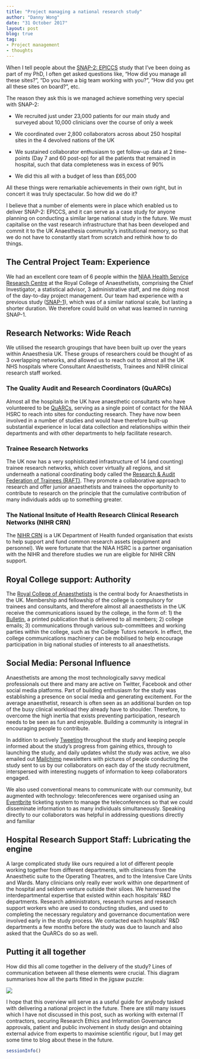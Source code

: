 ```yaml
---
title: "Project managing a national research study"
author: "Danny Wong"
date: "31 October 2017"
layout: post
blog: true
tag:
- Project management
- thoughts
---
```


When I tell people about the [SNAP-2: EPICCS](http://dannyjnwong.github.io/SNAP-2-EPICCS/) study that I've been doing as part of my PhD, I often get asked questions like, "How did you manage all these sites?", "Do you have a big team working with you?", "How did you get all these sites on board?", etc.

The reason they ask this is we managed achieve something very special with SNAP-2: 

- We recruited just under 23,000 patients for our main study and surveyed about 10,000 clinicians over the course of only a week

- We coordinated over 2,800 collaborators across about 250 hospital sites in the 4 devolved nations of the UK

- We sustained collaborator enthusiasm to get follow-up data at 2 time-points (Day 7 and 60 post-op) for all the patients that remained in hospital, such that data completeness was in excess of 90%

- We did this all with a budget of less than £65,000

All these things were remarkable achievements in their own right, but in concert it was truly spectacular. So how did we do it?

I believe that a number of elements were in place which enabled us to deliver SNAP-2: EPICCS, and it can serve as a case study for anyone planning on conducting a similar large national study in the future. We must capitalise on the vast research infrastructure that has been developed and commit it to the UK Anaesthesia community's institutional memory, so that we do not have to constantly start from scratch and rethink how to do things.

## The Central Project Team: Experience

We had an excellent core team of 6 people within the [NIAA Health Service Research Centre](https://www.niaa-hsrc.org.uk/HSRC_home) at the Royal College of Anaesthetists, comprising the Chief Investigator, a statistical advisor, 3 administrative staff, and me doing most of the day-to-day project management. Our team had experience with a previous study ([SNAP-1](https://www.niaa-hsrc.org.uk/SNAP-1)), which was of a similar national scale, but lasting a shorter duration. We therefore could build on what was learned in running SNAP-1.

## Research Networks: Wide Reach

We utilised the research groupings that have been built up over the years within Anaesthesia UK. These groups of researchers could be thought of as 3 overlapping networks, and allowed us to reach out to almost all the UK NHS hospitals where Consultant Anaesthetists, Trainees and NIHR clinical research staff worked.

### The Quality Audit and Research Coordinators (QuARCs)

Almost all the hospitals in the UK have anaesthetic consultants who have volunteered to be [QuARCs](https://www.niaa-hsrc.org.uk/QUARCs?newsid=584), serving as a single point of contact for the NIAA HSRC to reach into sites for conducting research. They have now been involved in a number of studies and would have therefore built-up substantial experience in local data collection and relationships within their departments and with other departments to help facilitate research.

### Trainee Research Networks

The UK now has a very sophisticated infrastructure of 14 (and counting) trainee research networks, which cover virtually all regions, and sit underneath a national coordinating body called the [Research & Audit Federation of Trainees (RAFT)](http://www.raftrainees.com/). They promote a collaborative approach to research and offer junior anaesthetists and trainees the opportunity to contribute to research on the principle that the cumulative contribution of many individuals adds up to something greater.

### The National Insitute of Health Research Clinical Research Networks (NIHR CRN)

The [NIHR CRN](https://www.nihr.ac.uk/about-us/how-we-are-managed/managing-centres/crn/) is a UK Department of Health funded organisation that exists to help support and fund common research assets (equipment and personnel). We were fortunate that the NIAA HSRC is a partner organisation with the NIHR and therefore studies we run are eligible for NIHR CRN support.

## Royal College support: Authority

The [Royal College of Anaesthetists](https://www.rcoa.ac.uk/) is the central body for Anaesthetists in the UK. Membership and fellowship of the college is compulsory for trainees and consultants, and therefore almost all anaesthetists in the UK receive the communications issued by the college, in the form of: 1) the [Bulletin](https://www.rcoa.ac.uk/bulletin), a printed publication that is delivered to all members; 2) college emails; 3) communications through various sub-committees and working parties within the college, such as the College Tutors network. In effect, the college communications machinery can be mobilised to help encourage participation in big national studies of interests to all anaesthetists.

## Social Media: Personal Influence

Anaesthetists are among the most technologically savvy medical professionals out there and many are active on Twitter, Facebook and other social media platforms. Part of building enthusiasm for the study was establishing a presence on social media and generating excitement. For the average anaesthetist, research is often seen as an additional burden on top of the busy clinical workload they already have to shoulder. Therefore, to overcome the high inertia that exists preventing participation, research needs to be seen as fun and enjoyable. Building a community is integral in encouraging people to contribute. 

In addition to actively [Tweeting](https://twitter.com/SNAP2EPICCS) throughout the study and keeping people informed about the study's progress from gaining ethics, through to launching the study, and daily updates whilst the study was active, we also emailed out [Mailchimp](https://mailchimp.com/) newsletters with pictures of people conducting the study sent to us by our collaborators on each day of the study recruitment, interspersed with interesting nuggets of information to keep collaborators engaged.

We also used conventional means to communicate with our community, but augmented with technology: teleconferences were organised using an [Eventbrite](http://eventbrite.co.uk/) ticketing system to manage the teleconferences so that we could disseminate information to as many individuals simultaneously. Speaking directly to our collaborators was helpful in addressing questions directly and familiar

## Hospital Research Support Staff: Lubricating the engine

A large complicated study like ours required a lot of different people working together from different departments, with clinicians from the Anaesthetic suite to the Operating Theatres, and to the Intensive Care Units and Wards. Many clinicians only really ever work within one department of the hospital and seldom venture outside their siloes. We harnessed the interdepartmental expertise that existed within each hospitals' R&D departments. Research administrators, research nurses and research support workers who are used to conducting studies, and used to completing the necessary regulatory and governance documentation were involved early in the study process. We contacted each hospitals' R&D departments a few months before the study was due to launch and also asked that the QuARCs do so as well. 

## Putting it all together

How did this all come together in the delivery of the study? Lines of communication between all these elements were crucial. This diagram summarises how all the parts fitted in the jigsaw puzzle:

![](../figures/2017-10-31-Project-managing-a-national-research-study/SNAP-2_Delivery.png)


I hope that this overview will serve as a useful guide for anybody tasked with delivering a national project in the future. There are still many issues which I have not discussed in this post, such as working with external IT contractors, securing Research Ethics and Information Governance approvals, patient and public involvement in study design and obtaining external advice from experts to maximise scientific rigour, but I may get some time to blog about these in the future.

```r
sessionInfo()
```